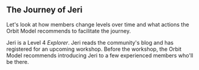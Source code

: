 ## The Journey of Jeri

Let's look at how members change levels over time
and what actions the Orbit Model recommends to facilitate
the journey.

Jeri is a Level 4 _Explorer_. Jeri reads the community's
blog and has registered for an upcoming workshop.
Before the workshop,
the Orbit Model recommends introducing Jeri to a few experienced
members who'll be there.
